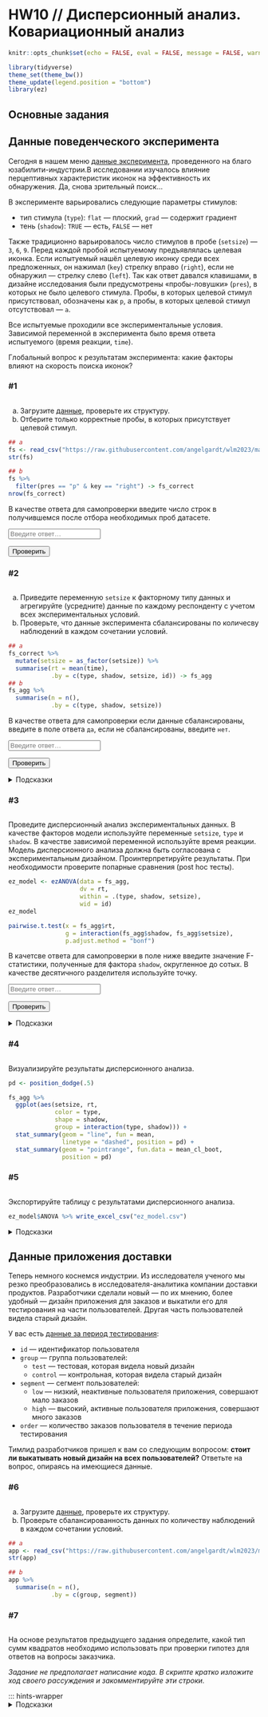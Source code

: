 # HW10 // Дисперсионный анализ. Ковариационный анализ {#hw10 .unnumbered}

```{=html}
<!--
REPLACE ALL hw10 TO hw<n> WITH MATCH CASE
-->
```

```r
knitr::opts_chunk$set(echo = FALSE, eval = FALSE, message = FALSE, warning = FALSE)
```

```r
library(tidyverse)
theme_set(theme_bw())
theme_update(legend.position = "bottom")
library(ez)
```

## Основные задания {#hw10_main}

:::{.callout-note}
## Данные поведенческого эксперимента

Сегодня в нашем меню [данные эксперимента](https://raw.githubusercontent.com/angelgardt/wlm2023/master/data/hw10/fs.csv), проведенного на благо юзабилити-индустрии.В исследовании изучалось влияние перцептивных характеристик иконок на эффективность их обнаружения. Да, снова зрительный поиск...

В эксперименте варьировались следующие параметры стимулов:

* тип стимула (`type`): `flat` --- плоский, `grad` --- содержит градиент
* тень (`shadow`): `TRUE` --- есть, `FALSE` --- нет

Также традиционно варьировалось число стимулов в пробе (`setsize`) --- `3`, `6`, `9`. Перед каждой пробой испытуемому предъявлялась целевая иконка. Если испытуемый нашёл целевую иконку среди всех предложенных, он нажимал (`key`) стрелку вправо (`right`), если не обнаружил --- стрелку слево (`left`). Так как ответ давался клавишами, в дизайне исследования были предусмотрены «пробы-ловушки» (`pres`), в которых не было целевого стимула. Пробы, в которых целевой стимул присутствовал, обозначены как `p`, а пробы, в которых целевой стимул отсутствовал --- `a`.

Все испытуемые проходили все экспериментальные условия. Зависимой переменной в эксперимента было время ответа испытуемого (время реакции, `time`).

Глобальный вопрос к результатам эксперимента: какие факторы влияют на скорость поиска иконок?

:::

### #1

<img id="hw10-1-level" class="level"/>

::: {#hw10-1-task .task}
a. Загрузите [данные](https://raw.githubusercontent.com/angelgardt/wlm2023/master/data/hw10/fs.csv), проверьте их структуру.
b. Отберите только корректные пробы, в которых присутствует целевой стимул.
:::

```r
## a
fs <- read_csv("https://raw.githubusercontent.com/angelgardt/wlm2023/master/data/hw10/fs.csv")
str(fs)

## b
fs %>% 
  filter(pres == "p" & key == "right") -> fs_correct 
nrow(fs_correct)
```

::: {#hw10-1-autocheck .autocheck}
::: {#hw10-1-ir .input-requirements}
В качестве ответа для самопроверки введите число строк в получившемся после отбора необходимых проб датасете.
:::

<input class="autocheck-input" type="text" id="hw10-1" placeholder="Введите ответ…">

<input class="autocheck-button" type="button" value="Проверить" onclick="check('hw10-1')">

::: {#hw10-1-fb .autocheck-feedback}
:::
:::

::: {.hints-wrapper hidden="true"}
<details class="hints" id="hw10-1-hints">

<summary>Подсказки</summary>

<details class="hint">

<summary>Как делать задание?</summary>

</details>

<details class="hint">

<summary>Что надо сделать?</summary>

</details>

<details class="hint">

<summary>Ответ неверный</summary>

</details>

</details>
:::

### #2

<img id="hw10-2-level" class="level"/>

::: {#hw10-2-task .task}
a. Приведите переменную `setsize` к факторному типу данных и агрегируйте (усредните) данные по каждому респонденту с учетом всех экспериментальных условий.
b. Проверьте, что данные эксперимента сбалансированы по количесву наблюдений в каждом сочетании условий.
:::

```r
## a
fs_correct %>% 
  mutate(setsize = as_factor(setsize)) %>% 
  summarise(rt = mean(time),
            .by = c(type, shadow, setsize, id)) -> fs_agg
## b
fs_agg %>%
  summarise(n = n(),
            .by = c(type, shadow, setsize))
```

::: {#hw10-2-autocheck .autocheck}
::: {#hw10-2-ir .input-requirements}
В качестве ответа для самопроверки если данные сбалансированы, введите в поле ответа `да`, если не сбалансированы, введите `нет`.
:::

<input class="autocheck-input" type="text" id="hw10-2" placeholder="Введите ответ…">

<input class="autocheck-button" type="button" value="Проверить" onclick="check('hw10-2')">

::: {#hw10-2-fb .autocheck-feedback}
:::
:::

::: hints-wrapper
<details class="hints" id="hw10-2-hints">

<summary>Подсказки</summary>

<details class="hint">

<summary>Как агрегировать данные?</summary>

</details>

* Чтобы получить агререгированные данные, необходимо посчитать среднее значение времени реакции каждого испытуемого в каждом сочетании экспериментальных условий.
* Для этого необходимо задать группировку датасета по экспериментальным переменным (`type`, `shadow`, `setsize`) и идентификатору испытуемого (`id`). Здесь пригодится либо функция `group_by()`, либо аргумент `.by` функции `summarise()`.
* Далее нужно вычислить среднее (`mean()`) по переменной `time`.

<details class="hint">

<summary>Как проверить сбалансированность?</summary>

</details>

* Чтобы выяснить, сбаласированы ли данные, необходимо посчитать количество наблюдений в каждом сочетании экспериментальных условий в агрегированных данных.
* Для этого необходимо задать группировку датасета по экспериментальным переменным (`type`, `shadow`, `setsize`). Здесь пригодится либо функция `group_by()`, либо аргумент `.by` функции `summarise()`.
* Далее нужно вычислить количество наблюдений в группах (`n()`).

<details class="hint">

<summary>Ответ неверный</summary>

</details>

* Проверьте группировку в агрегации данных.
* Проверьте группировку в оценке сбалансированности данных.

</details>
:::

### #3

<img id="hw10-3-level" class="level"/>

::: {#hw10-3-task .task}
Проведите дисперсионный анализ экспериментальных данных. В качестве факторов модели используйте переменные `setsize`, `type` и `shadow`. В качестве зависимой переменной используйте время реакции. Модель дисперсионного анализа должна быть согласована с экспериментальным дизайном. Проинтерпретируйте результаты. При необходимости проверите попарные сравнения (post hoc тесты).
:::

```r
ez_model <- ezANOVA(data = fs_agg,
                    dv = rt,
                    within = .(type, shadow, setsize),
                    wid = id)
ez_model

pairwise.t.test(x = fs_agg$rt,
                g = interaction(fs_agg$shadow, fs_agg$setsize),
                p.adjust.method = "bonf")
```

::: {#hw10-3-autocheck .autocheck}
::: {#hw10-3-ir .input-requirements}
В качетсве ответа для самопроверки в поле ниже введите значение F-статистики, полученные для фактора `shadow`, округленное до сотых. В качестве десятичного разделителя используйте точку.
:::

<input class="autocheck-input" type="text" id="hw10-3" placeholder="Введите ответ…">

<input class="autocheck-button" type="button" value="Проверить" onclick="check('hw10-3')">

::: {#hw10-3-fb .autocheck-feedback}
:::
:::

::: hints-wrapper
<details class="hints" id="hw10-3-hints">

<summary>Подсказки</summary>

<details class="hint">

<summary>Какая должна быть модель?</summary>

* В описании данных сказано, что все испытуемые проходили все экспериментальные условия. 
* Значит, все экспериментальные переменные являются *внутригрупповыми*.
* Следовательно, в модели дисперсионного анализа эти переменные должны задачать *within-subject* эффекты.

</details>

<details class="hint">

<summary>Какие попарные сравнения нужны?</summary>

* Какие группы наблюдений мы будем сравнивать в post hoc тестах зависит от того, что получилось в дисперсионном анализе:
    * если получилось значимое взаимодействие, то и в попарных сравнениях нас интересуют, прежде всего, различия между группами по сочетаниям условий.
    * если значимым получились только основные эффекты, то и в попарных сравнениях мы будем изучать различия по группам, задаваемым отдельными факторами.
* Если результаты дисперсионного анализа показывают отсутствие значимости всех факторов, то попарные сравнения бессмысленны.

</details>

<details class="hint">

<summary>Какую поправку использовать?</summary>

* Если вам всё же необходимы post hoc тесты, то нельзя обойтись без поправки на множественные сравнения.
* Основных варианта два --- поправка Холма и поправко Бонферрони. Одна более мягкая, другая более жесткая.
* Какую нужно использовать, зависит от выполнения допущения о сферичности данных. Если допущение по фактору выполнено, то можно использовать более мягкую, если не выполнено --- необходима более жесткая.

</details>

<details class="hint">

<summary>Ответ неверный</summary>

</details>

</details>
:::

### #4

<img id="hw10-4-level" class="level"/>

::: {#hw10-4-task .task}
Визуализируйте результаты дисперсионного анализа.
:::

```r
pd <- position_dodge(.5)

fs_agg %>% 
  ggplot(aes(setsize, rt, 
             color = type, 
             shape = shadow, 
             group = interaction(type, shadow))) +
  stat_summary(geom = "line", fun = mean, 
               linetype = "dashed", position = pd) +
  stat_summary(geom = "pointrange", fun.data = mean_cl_boot, 
               position = pd)
```

::: {#hw10-4-autocheck .autocheck hidden="true"}
::: {#hw10-4-ir .input-requirements}
Описание формата инпута.
:::

<input class="autocheck-input" type="text" id="hw10-4" placeholder="Введите ответ…">

<input class="autocheck-button" type="button" value="Проверить" onclick="check('hw10-4')">

::: {#hw10-4-fb .autocheck-feedback}
:::
:::

::: {.hints-wrapper hidden="true"}
<details class="hints" id="hw10-4-hints">

<summary>Подсказки</summary>

<details class="hint">

<summary>Как делать задание?</summary>

</details>

<details class="hint">

<summary>Что надо сделать?</summary>

</details>

<details class="hint">

<summary>Ответ неверный</summary>

</details>

</details>
:::


### #5

<img id="hw10-5-level" class="level"/>

::: {#hw10-5-task .task}
Экспортируйте таблицу с результатами дисперсионного анализа.
:::

```r
ez_model$ANOVA %>% write_excel_csv("ez_model.csv")
```

::: {#hw10-5-autocheck .autocheck hidden="true"}
::: {#hw10-5-ir .input-requirements}
Описание инпута.
:::

<input class="autocheck-input" type="text" id="hw10-5" placeholder="Введите ответ…">

<input class="autocheck-button" type="button" value="Проверить" onclick="check('hw10-5')">

::: {#hw10-5-fb .autocheck-feedback}
:::
:::

::: hints-wrapper

<details class="hints" id="hw10-5-hints">

<summary>Подсказки</summary>

<details class="hint">

* Способ экспорта таблицы в результатами зависит от того, с помошью какой функции вы проводили дисперсионный анализ:
    * если использовалась `aov()`, то необходима функция `apa.aov.table()` из пакета `apaTables`
    * если использовалась `ezANOVA()` из пакета `ez`, то необхоимо обратить к результатам работы функции, извлечь из них объект `ANOVA` и выгрузить его, например, с помощью функции `write_excel_csv()` (для более простого преобразования в Excel-формат далее).

</details>
</details>

:::

:::{.callout-note}
## Данные приложения доставки

Теперь немного коснемся индустрии. Из исследователя ученого мы резко преобразовались в исследователя-аналитика компании доставки продуктов. Разработчики сделали новый --- по их мнению, более удобный --- дизайн приложения для заказов и выкатили его для тестирования на части пользователей. Другая часть пользователей видела старый дизайн.

У вас есть [данные за период тестирования](https://raw.githubusercontent.com/angelgardt/wlm2023/master/data/hw10/app.csv):

* `id` --- идентификатор пользователя
* `group` --- группа пользователей:
    * `test` --- тестовая, которая видела новый дизайн
    * `control` --- контрольная, которая видела старый дизайн
* `segment` --- сегмент пользователей:
    * `low` --- низкий, неактивные пользователя приложения, совершают мало заказов
    * `high` --- высокий, активные пользователя приложения, совершают много заказов
* `order` --- количество заказов пользователя в течение периода тестирования

Тимлид разработчиков пришел к вам со следующим вопросом: **стоит ли выкатывать новый дизайн на всех пользователей?** Ответьте на вопрос, опираясь на имеющиеся данные.

:::

### #6

<img id="hw10-6-level" class="level"/>

::: {#hw10-6-task .task}
a. Загрузите [данные](https://raw.githubusercontent.com/angelgardt/wlm2023/master/data/hw10/app.csv), проверьте их структуру.
b. Проверьте сбалансированность данных по количеству наблюдений в каждом сочетании условий.
:::

```r
## a
app <- read_csv("https://raw.githubusercontent.com/angelgardt/wlm2023/master/data/hw10/app.csv")
str(app)

## b
app %>% 
  summarise(n = n(),
            .by = c(group, segment))
```

::: {#hw10-6-autocheck .autocheck hidden="true"}
::: {#hw10-6-ir .input-requirements}
В качестве ответа для самопроверки если данные сбалансированы, введите в поле ответа `да`, если не сбалансированы, введите `нет`.
:::

<input class="autocheck-input" type="text" id="hw10-6" placeholder="Введите ответ…">

<input class="autocheck-button" type="button" value="Проверить" onclick="check('hw10-6')">

::: {#hw10-6-fb .autocheck-feedback}
:::
:::

::: {.hints-wrapper hidden="true"}
<details class="hints" id="hw10-6-hints">

<summary>Подсказки</summary>

<details class="hint">

<summary>Как делать задание?</summary>

</details>

<details class="hint">

<summary>Что надо сделать?</summary>

</details>

<details class="hint">

<summary>Ответ неверный</summary>

</details>

</details>
:::

### #7

<img id="hw10-7-level" class="level"/>

::: {#hw10-7-task .task}
На основе результатов предыдущего задания определите, какой тип сумм квадратов необходимо использовать при проверки гипотез для ответов на вопросы заказчика.

*Задание не предполагает написание кода. В скрипте кратко изложите ход своего рассуждения и закомментируйте эти строки.*
:::

::: {#hw10-7-autocheck .autocheck hidden="true"}
::: {#hw10-7-ir .input-requirements}
Описание формата инпута.
:::

<input class="autocheck-input" type="text" id="hw10-7" placeholder="Введите ответ…">

<input class="autocheck-button" type="button" value="Проверить" onclick="check('hw10-7')">

::: {#hw10-7-fb .autocheck-feedback}
:::
:::

::: hints-wrapper
<details class="hints" id="hw10-7-hints">

<summary>Подсказки</summary>

<details class="hint">

* Всего возможно три типа сумм квадратов --- I, II и III.
* У первого типа сумм квадратов есть неприятная особенность.
* Использование второго и третьего сумм квадратов определяется сбалансированностью данных.

</details>
:::

### #8

<img id="hw10-8-level" class="level"/>

::: {#hw10-8-task .task}
Постройте линейную модель, которая позволит ответить на поставленный тимлидом разработчиков вопрос, в необходимой параметризации.
:::

```r
app_eff <- lm(orders ~ group * segment, app,
              contrasts = list(group = contr.sum,
                               segment = contr.sum))
app_eff
```

::: {#hw10-8-autocheck .autocheck}
В качестве ответа для самопроверки в поле ниже введите значение интерсепта построенной модели, округленное до сотых. В качестве десятичного разделителя используйте точку.
:::

<input class="autocheck-input" type="text" id="hw10-8" placeholder="Введите ответ…">

<input class="autocheck-button" type="button" value="Проверить" onclick="check('hw10-8')">

::: {#hw10-8-fb .autocheck-feedback}
:::
:::

::: hints-wrapper
<details class="hints" id="hw10-8-hints">

<summary>Подсказки</summary>

* Способ параметризации модели зависит от выбранного типа сумм квадратов
    * в одном случае способ параметризации не имеет значения
    * в другом необходим только определенный способ параметризации, иначе результаты тестирования гипотез будут некорректны
* Так как значение интерсепта модели будет зависеть от выбранного способа параметризации, ошибка при самопроверки может быть связана с неверно выбранной парамтеризацией модели.

</details>
:::

### #9

<img id="hw10-9-level" class="level"/>

::: {#hw10-9-task .task}
Проведите дисперсионный анализ с помощью построенной в предыдущем задании модели. Проинтерпретируйте полученные результаты.
:::

```r
car::Anova(app_eff, type = "III")
```

::: {#hw10-9-autocheck .autocheck}
::: {#hw10-9-ir .input-requirements}
В качетсве ответа для самопроверки в поле ниже введите значение F-статистики, полученное для фактора `group`, округленное до целого.
:::

<input class="autocheck-input" type="text" id="hw10-9" placeholder="Введите ответ…">

<input class="autocheck-button" type="button" value="Проверить" onclick="check('hw10-9')">

::: {#hw10-9-fb .autocheck-feedback}
:::
:::

::: hints-wrapper
<details class="hints" id="hw10-9-hints">

<summary>Подсказки</summary>

<details class="hint">

<summary>Тестирование с помощью конкретного типа сумм квадратов</summary>

* Большинство функций дисперсионного анализа работают со вторм типом сумм квадратов.
* Функция `Anova()` из пакета `car` позволяет прописать в аргумент `type`, какой именно тип сумм квадратов необходимо использовать.

</details>

<details class="hint">

<summary>Ответ неверный</summary>

* Проверьте способ параметризации модели
* Проверье используемый тип сумм квадратов
* Проверьте округление --- значение необходимо округлить до целого

</details>

</details>
:::

### #10

<img id="hw10-10-level" class="level"/>

::: {#hw10-10-task .task}
a. Визуализируйте результаты анализа.
b. На основе визуализации дайте ответ на вопрос тимлида разработчиков.
:::

```r
app %>% 
  ggplot(aes(group, orders, color = segment)) +
  stat_summary(geom = "pointrange", fun.data = mean_cl_boot)
```

::: {#hw10-10-autocheck .autocheck hidden="true"}
::: {#hw10-10-ir .input-requirements}
Описание формата инпута.
:::

<input class="autocheck-input" type="text" id="hw10-10" placeholder="Введите ответ…">

<input class="autocheck-button" type="button" value="Проверить" onclick="check('hw10-10')">

::: {#hw10-10-fb .autocheck-feedback}
:::
:::

::: {.hints-wrapper hidden="true"}
<details class="hints" id="hw10-10-hints">

<summary>Подсказки</summary>

<details class="hint">

<summary>Как делать задание?</summary>

</details>

<details class="hint">

<summary>Что надо сделать?</summary>

</details>

<details class="hint">

<summary>Ответ неверный</summary>

</details>

</details>
:::

## Дополнительные задания {#hw10_add}

### #1

<img id="hw10-11-level" class="level"/>

::: {#hw10-11-task .task}
Текст задания.
:::

::: {#hw10-11-autocheck .autocheck}
::: {#hw10-11-ir .input-requirements}
Описание формата инпута.
:::

<input class="autocheck-input" type="text" id="hw10-11" placeholder="Введите ответ…">

<input class="autocheck-button" type="button" value="Проверить" onclick="check('hw10-11')">

::: {#hw10-11-fb .autocheck-feedback}
:::
:::

::: hints-wrapper
<details class="hints" id="hw10-11-hints">

<summary>Подсказки</summary>

<details class="hint">

<summary>Как делать задание?</summary>

</details>

<details class="hint">

<summary>Что надо сделать?</summary>

</details>

<details class="hint">

<summary>Ответ неверный</summary>

</details>

</details>
:::

### #2

<img id="hw10-12-level" class="level"/>

::: {#hw10-12-task .task}
Текст задания.
:::

::: {#hw10-12-autocheck .autocheck}
::: {#hw10-12-ir .input-requirements}
Описание формата инпута.
:::

<input class="autocheck-input" type="text" id="hw10-12" placeholder="Введите ответ…">

<input class="autocheck-button" type="button" value="Проверить" onclick="check('hw10-12')">

::: {#hw10-12-fb .autocheck-feedback}
:::
:::

::: hints-wrapper
<details class="hints" id="hw10-12-hints">

<summary>Подсказки</summary>

<details class="hint">

<summary>Как делать задание?</summary>

</details>

<details class="hint">

<summary>Что надо сделать?</summary>

</details>

<details class="hint">

<summary>Ответ неверный</summary>

</details>

</details>
:::

### #3

<img id="hw10-13-level" class="level"/>

::: {#hw10-13-task .task}
Текст задания.
:::

::: {#hw10-13-autocheck .autocheck}
::: {#hw10-13-ir .input-requirements}
Описание формата инпута.
:::

<input class="autocheck-input" type="text" id="hw10-13" placeholder="Введите ответ…">

<input class="autocheck-button" type="button" value="Проверить" onclick="check('hw10-13')">

::: {#hw10-13-fb .autocheck-feedback}
:::
:::

::: hints-wrapper
<details class="hints" id="hw10-13-hints">

<summary>Подсказки</summary>

<details class="hint">

<summary>Как делать задание?</summary>

</details>

<details class="hint">

<summary>Что надо сделать?</summary>

</details>

<details class="hint">

<summary>Ответ неверный</summary>

</details>

</details>
:::

### #4

<img id="hw10-14-level" class="level"/>

::: {#hw10-14-task .task}
Текст задания.
:::

::: {#hw10-14-autocheck .autocheck}
::: {#hw10-14-ir .input-requirements}
Описание формата инпута.
:::

<input class="autocheck-input" type="text" id="hw10-14" placeholder="Введите ответ…">

<input class="autocheck-button" type="button" value="Проверить" onclick="check('hw10-14')">

::: {#hw10-14-fb .autocheck-feedback}
:::
:::

::: hints-wrapper
<details class="hints" id="hw10-14-hints">

<summary>Подсказки</summary>

<details class="hint">

<summary>Как делать задание?</summary>

</details>

<details class="hint">

<summary>Что надо сделать?</summary>

</details>

<details class="hint">

<summary>Ответ неверный</summary>

</details>

</details>
:::

### #5

<img id="hw10-15-level" class="level"/>

::: {#hw10-15-task .task}
Текст задания.
:::

::: {#hw10-15-autocheck .autocheck}
::: {#hw10-15-ir .input-requirements}
Описание формата инпута.
:::

<input class="autocheck-input" type="text" id="hw10-15" placeholder="Введите ответ…">

<input class="autocheck-button" type="button" value="Проверить" onclick="check('hw10-15')">

::: {#hw10-15-fb .autocheck-feedback}
:::
:::

::: hints-wrapper
<details class="hints" id="hw10-15-hints">

<summary>Подсказки</summary>

<details class="hint">

<summary>Как делать задание?</summary>

</details>

<details class="hint">

<summary>Что надо сделать?</summary>

</details>

<details class="hint">

<summary>Ответ неверный</summary>

</details>

</details>
:::

```{=html}
<!--- CHANGE hw10 TO hw<n> IN THE LINES BELOW--->
<script type="text/javascript" src="./js/hw10.json"></script>
<script type="text/javascript" src="./js/hw.js"></script>
```
